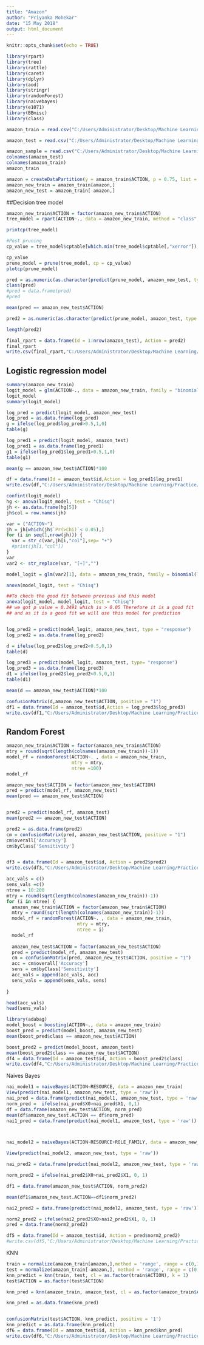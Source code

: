 ---
title: "Amazon"
author: "Priyanka Mohekar"
date: "15 May 2018"
output: html_document
---

```{r setup, include=FALSE}
knitr::opts_chunk$set(echo = TRUE)

library(rpart)
library(tree)
library(rattle)
library(caret)
library(dplyr)
library(aod)
library(stringr)
library(randomForest)
library(naivebayes)
library(e1071)
library(BBmisc)
library(class)
```


```{r}
amazon_train = read.csv("C:/Users/Administrator/Desktop/Machine Learning/Practice/Amazon/train.csv")

amazon_test = read.csv("C:/Users/Administrator/Desktop/Machine Learning/Practice/Amazon/test.csv")

amazon_sample = read.csv("C:/Users/Administrator/Desktop/Machine Learning/Practice/Amazon/sampleSubmission.csv")
colnames(amazon_test)
colnames(amazon_train)
amazon_train
```


```{r}
amazon = createDataPartition(y = amazon_train$ACTION, p = 0.75, list = F)
amazon_new_train = amazon_train[amazon,]
amazon_new_test = amazon_train[-amazon,]
```


##Decision tree model
```{r}
amazon_new_train$ACTION = factor(amazon_new_train$ACTION)
tree_model = rpart(ACTION~., data = amazon_new_train, method = "class", control = rpart.control(cp = 0))

printcp(tree_model)

#Post pruning
cp_value = tree_model$cptable[which.min(tree_model$cptable[,"xerror"]),"CP"]

cp_value
prune_model = prune(tree_model, cp = cp_value)
plotcp(prune_model)

pred = as.numeric(as.character(predict(prune_model, amazon_new_test, type = "class")))
class(pred)
#pred = data.frame(pred)
#pred

mean(pred == amazon_new_test$ACTION)

pred2 = as.numeric(as.character(predict(prune_model, amazon_test, type = "class")))

length(pred2)

final_rpart = data.frame(Id = 1:nrow(amazon_test), Action = pred2)
final_rpart
write.csv(final_rpart,"C:/Users/Administrator/Desktop/Machine Learning/Practice/Amazon/D_model.csv", row.names = FALSE)
```


## Logistic regression model
```{r}
summary(amazon_new_train)
logit_model = glm(ACTION~., data = amazon_new_train, family = "binomial")
logit_model
summary(logit_model)

log_pred = predict(logit_model, amazon_new_test)
log_pred = as.data.frame(log_pred)
g = ifelse(log_pred$log_pred>0.5,1,0)
table(g)

log_pred1 = predict(logit_model, amazon_test)
log_pred1 = as.data.frame(log_pred1)
g1 = ifelse(log_pred1$log_pred1>0.5,1,0)
table(g1)

mean(g == amazon_new_test$ACTION)*100

df = data.frame(Id = amazon_test$id,Action = log_pred1$log_pred1)
write.csv(df,"C:/Users/Administrator/Desktop/Machine Learning/Practice/Amazon/Log_model.csv")
```


```{r}
confint(logit_model)
hg <- anova(logit_model, test = "Chisq")
jh <- as.data.frame(hg[5])
jh$col = row.names(jh)
```
```{r}
var = ("ACTION~")
jh = jh[which(jh$`Pr(>Chi)`< 0.05),]
for (i in seq(1,nrow(jh))) {
  var = str_c(var,jh[i,"col"],sep= "+")
  #print(jh[i,"col"])
}
var
var2 <- str_replace(var, "[+]","")

model_logit = glm(var2[1], data = amazon_new_train, family = binomial(link = "logit"))

anova(model_logit, test = "Chisq")

##To chech the good fit between previous and this model
anova(logit_model, model_logit, test = "Chisq")
## we got p value = 0.3491 which is > 0.05 Therefore it is a good fit
## and as it is a good fit we will use this model for prediction


log_pred2 = predict(model_logit, amazon_new_test, type = "response")
log_pred2 = as.data.frame(log_pred2)

d = ifelse(log_pred2$log_pred2<0.5,0,1)
table(d)

log_pred3 = predict(model_logit, amazon_test, type= "response")
log_pred3 = as.data.frame(log_pred3)
d1 = ifelse(log_pred2$log_pred2<0.5,0,1)
table(d1)

mean(d == amazon_new_test$ACTION)*100

confusionMatrix(d,amazon_new_test$ACTION, positive = "1")
df1 = data.frame(Id = amazon_test$id,Action = log_pred3$log_pred3)
write.csv(df1,"C:/Users/Administrator/Desktop/Machine Learning/Practice/Amazon/Logit_model.csv", row.names = FALSE)
```

## Random Forest
```{r}
amazon_new_train$ACTION = factor(amazon_new_train$ACTION)
mtry = round(sqrt(length(colnames(amazon_new_train))-1))
model_rf = randomForest(ACTION~. , data = amazon_new_train,
                        mtry = mtry,
                        ntree =100)
model_rf

amazon_new_test$ACTION = factor(amazon_new_test$ACTION)
pred = predict(model_rf, amazon_new_test)
mean(pred == amazon_new_test$ACTION)


pred2 = predict(model_rf, amazon_test)
mean(pred2 == amazon_new_test$ACTION)

pred2 = as.data.frame(pred2)
cm = confusionMatrix(pred, amazon_new_test$ACTION, positive = "1")
cm$overall['Accuracy']
cm$byClass['Sensitivity']


df3 = data.frame(Id = amazon_test$id, Action = pred2$pred2)
write.csv(df3,"C:/Users/Administrator/Desktop/Machine Learning/Practice/Amazon/Rf_model.csv", row.names = FALSE)
```
```{r}
acc_vals = c()
sens_vals =c()
ntree = 10:200
mtry = round(sqrt(length(colnames(amazon_new_train))-1))
for (i in ntree) {
  amazon_new_train$ACTION = factor(amazon_new_train$ACTION)
  mtry = round(sqrt(length(colnames(amazon_new_train))-1))
  model_rf = randomForest(ACTION~. , data = amazon_new_train,
                          mtry = mtry,
                          ntree = i)
  model_rf
  
  amazon_new_test$ACTION = factor(amazon_new_test$ACTION)
  pred = predict(model_rf, amazon_new_test)
  cm = confusionMatrix(pred, amazon_new_test$ACTION, positive = "1")
  acc = cm$overall['Accuracy']
  sens = cm$byClass['Sensitivity']  
  acc_vals = append(acc_vals, acc)
  sens_vals = append(sens_vals, sens)
  
}

head(acc_vals)
head(sens_vals)
```

```{r}
library(adabag)
model_boost = boosting(ACTION~., data = amazon_new_train)
boost_pred = predict(model_boost, amazon_new_test)
mean(boost_pred$class == amazon_new_test$ACTION)

boost_pred2 = predict(model_boost, amazon_test)
mean(boost_pred2$class == amazon_new_test$ACTION)
df4 = data.frame(Id = amazon_test$id, Action = boost_pred2$class)
write.csv(df4,"C:/Users/Administrator/Desktop/Machine Learning/Practice/Amazon/Boost_model.csv", row.names = FALSE)
```


Naives Bayes
```{r}
nai_model1 = naiveBayes(ACTION~RESOURCE, data = amazon_new_train)
View(predict(nai_model1, amazon_new_test, type = 'raw'))
nai_pred = data.frame(predict(nai_model1, amazon_new_test, type = 'raw'))
norm_pred =  ifelse(nai_pred$X0>nai_pred$X1, 0,1)
df = data.frame(amazon_new_test$ACTION, norm_pred)  
mean(df$amazon_new_test.ACTION == df$norm_pred)
nai1_pred = data.frame(predict(nai_model1, amazon_test, type = 'raw'))



nai_model2 = naiveBayes(ACTION~RESOURCE+ROLE_FAMILY, data = amazon_new_train)

View(predict(nai_model2, amazon_new_test, type = 'raw'))

nai_pred2 = data.frame(predict(nai_model2, amazon_new_test, type = 'raw'))

norm_pred2 = ifelse(nai_pred2$X0>nai_pred2$X1, 0, 1)

df1 = data.frame(amazon_new_test$ACTION, norm_pred2)

mean(df1$amazon_new_test.ACTION==df1$norm_pred2)

nai2_pred2 = data.frame(predict(nai_model2, amazon_test, type = 'raw'))

norm2_pred2 = ifelse(nai2_pred2$X0>nai2_pred2$X1, 0, 1)
pred = data.frame(norm2_pred2)

df5 = data.frame(Id = amazon_test$id, Action = pred$norm2_pred2)
#write.csv(df5,"C:/Users/Administrator/Desktop/Machine Learning/Practice/Amazon/Nai_model.csv", row.names = FALSE)
```
KNN
```{r}
train = normalize(amazon_train[amazon,],method = 'range', range = c(0,1))
test = normalize(amazon_train[-amazon,], method = 'range', range = c(0,1))
knn_predict = knn(train, test, cl = as.factor(train$ACTION), k = 1)
test$ACTION = as.factor(test$ACTION)

knn_pred = knn(amazon_train, amazon_test, cl = as.factor(amazon_train$ACTION), k =1 )

knn_pred = as.data.frame(knn_pred)


confusionMatrix(test$ACTION, knn_predict, positive = '1')
knn_predict = as.data.frame(knn_predict)
df6 = data.frame(Id = amazon_test$id, Action = knn_pred$knn_pred)
write.csv(df6,"C:/Users/Administrator/Desktop/Machine Learning/Practice/Amazon/KNN_model.csv", row.names = FALSE)
```

